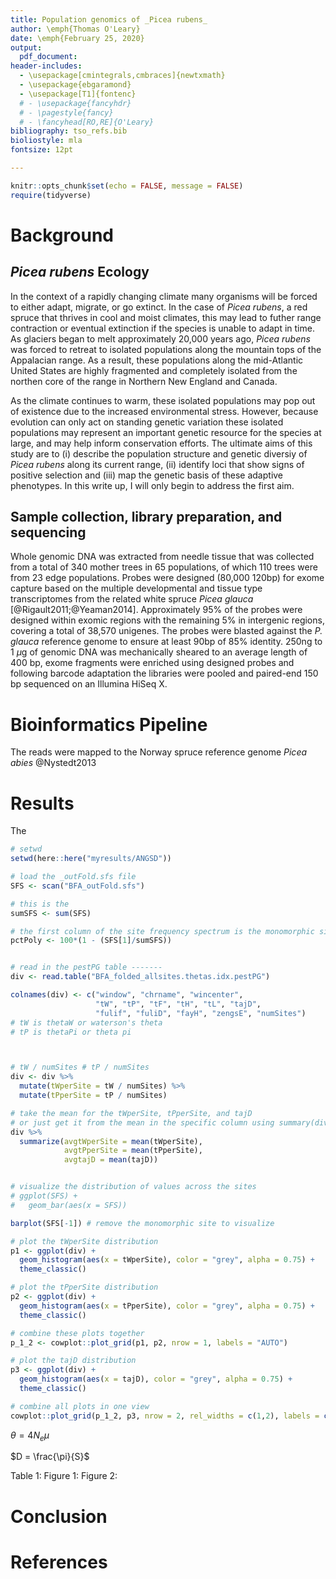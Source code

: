 ```yaml
---
title: Population genomics of _Picea rubens_
author: \emph{Thomas O'Leary}
date: \emph{February 25, 2020}
output:
  pdf_document:
header-includes:
  - \usepackage[cmintegrals,cmbraces]{newtxmath}
  - \usepackage{ebgaramond}
  - \usepackage[T1]{fontenc}
  # - \usepackage{fancyhdr}
  # - \pagestyle{fancy}
  # - \fancyhead[RO,RE]{O'Leary}
bibliography: tso_refs.bib
bioliostyle: mla
fontsize: 12pt

---
```


```r
knitr::opts_chunk$set(echo = FALSE, message = FALSE)
require(tidyverse)
```

# Background

## _Picea rubens_ Ecology

In the context of a rapidly changing climate many organisms will be forced to either adapt, migrate, or go extinct. In the case of _Picea rubens_, a red spruce that thrives in cool and moist climates, this may lead to futher range contraction or eventual extinction if the species is unable to adapt in time. As glaciers began to melt approximately 20,000 years ago, _Picea rubens_ was forced to retreat to isolated populations along the mountain tops of the Appalacian range. As a result, these populations along the mid-Atlantic United States are highly fragmented and completely isolated from the northen core of the range in Northern New England and Canada. 

As the climate continues to warm, these isolated populations may pop out of existence due to the increased environmental stress. However, because evolution can only act on standing genetic variation these isolated populations may represent an important genetic resource for the species at large, and may help inform conservation efforts. The ultimate aims of this study are to (i) describe the population structure and genetic diversiy of _Picea rubens_ along its current range, (ii) identify loci that show signs of positive selection and (iii) map the genetic basis of these adaptive phenotypes. In this write up, I will only begin to address the first aim.


## Sample collection, library preparation, and sequencing

Whole genomic DNA was extracted from needle tissue that was collected from a total of 340 mother trees in 65 populations, of which 110 trees were from 23 edge populations. Probes were designed (80,000 120bp) for exome capture based on the multiple developmental and tissue type transcriptomes from the related white spruce _Picea glauca_ [@Rigault2011;@Yeaman2014]. Approximately 95% of the probes were designed within exomic regions with the remaining 5% in intergenic regions, covering a total of 38,570 unigenes. The probes were blasted against the _P. glauca_ reference genome to ensure at least 90bp of 85% identity. 250ng to 1 $\mu$g of genomic DNA was mechanically sheared to an average length of 400 bp, exome fragments were enriched using designed probes and following barcode adaptation the libraries were pooled and paired-end 150 bp sequenced on an Illumina HiSeq X.
	
# Bioinformatics Pipeline

The reads were mapped to the Norway spruce reference genome _Picea abies_ @Nystedt2013

# Results

The 

```r
# setwd
setwd(here::here("myresults/ANGSD"))

# load the _outFold.sfs file
SFS <- scan("BFA_outFold.sfs")

# this is the 
sumSFS <- sum(SFS)

# the first column of the site frequency spectrum is the monomorphic sites
pctPoly <- 100*(1 - (SFS[1]/sumSFS))


# read in the pestPG table -------
div <- read.table("BFA_folded_allsites.thetas.idx.pestPG")

colnames(div) <- c("window", "chrname", "wincenter", 
                   "tW", "tP", "tF", "tH", "tL", "tajD",
                   "fulif", "fuliD", "fayH", "zengsE", "numSites")
# tW is thetaW or waterson's theta
# tP is thetaPi or theta pi



# tW / numSites # tP / numSites
div <- div %>%
  mutate(tWperSite = tW / numSites) %>%
  mutate(tPperSite = tP / numSites)

# take the mean for the tWperSite, tPperSite, and tajD
# or just get it from the mean in the specific column using summary(div) 
div %>%
  summarize(avgtWperSite = mean(tWperSite),
            avgtPperSite = mean(tPperSite),
            avgtajD = mean(tajD))


# visualize the distribution of values across the sites
# ggplot(SFS) +
#   geom_bar(aes(x = SFS))

barplot(SFS[-1]) # remove the monomorphic site to visualize
```

```r
# plot the tWperSite distribution
p1 <- ggplot(div) +
  geom_histogram(aes(x = tWperSite), color = "grey", alpha = 0.75) +
  theme_classic()

# plot the tPperSite distribution
p2 <- ggplot(div) +
  geom_histogram(aes(x = tPperSite), color = "grey", alpha = 0.75) +
  theme_classic()

# combine these plots together
p_1_2 <- cowplot::plot_grid(p1, p2, nrow = 1, labels = "AUTO")

# plot the tajD distribution
p3 <- ggplot(div) +
  geom_histogram(aes(x = tajD), color = "grey", alpha = 0.75) +
  theme_classic()

# combine all plots in one view
cowplot::plot_grid(p_1_2, p3, nrow = 2, rel_widths = c(1,2), labels = c("", "C"))
```


$\theta = 4N_{e}\mu$

$D = \frac{\pi}{S}$

Table 1:
Figure 1:
Figure 2:

# Conclusion



\pagebreak

# References

